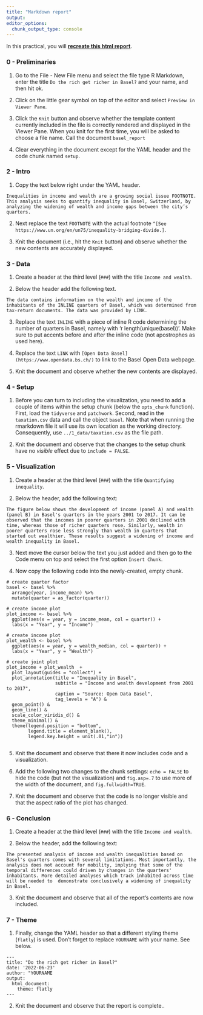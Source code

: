 ```yaml
---
title: "Markdown report"
output:
editor_options:
  chunk_output_type: console
---
```


In this practical, you will [**recreate this html report**](https://therbootcamp.github.io/DataViz_2022GSERM/_sessions/markdown/Report.html).   

### 0 - Preliminaries

1. Go to the File - New File menu and select the file type R Markdown, enter the title `Do the rich get richer in Basel?` and your name, and then hit ok. 

2. Click on the little gear symbol on top of the editor and select `Preview in Viewer Pane`. 

3. Click the `Knit` button and observe whether the template content currently included in the file is correctly rendered and displayed in the Viewer Pane. When you knit for the first time, you will be asked to choose a file name. Call the document `basel_report`

4. Clear everything in the document except for the YAML header and the code chunk named `setup`.  

### 2 - Intro

1. Copy the text below right under the YAML header. 

```{}
Inequalities in income and wealth are a growing social issue FOOTNOTE. This analysis seeks to quantify inequality in Basel, Switzerland, by analyzing the widening of wealth and income gaps between the city’s quarters.
```

2. Next replace the text `FOOTNOTE` with the actual footnote `^[See https://www.un.org/en/un75/inequality-bridging-divide.]`.

3. Knit the document (i.e., hit the `Knit` button) and observe whether the new contents are accurately displayed. 

### 3 - Data

1. Create a header at the third level (`###`) with the title `Income and wealth`. 

2. Below the header add the following text. 

```{}
The data contains information on the wealth and income of the inhabitants of the INLINE quarters of Basel, which was determined from tax-return documents. The data was provided by LINK. 
```

3. Replace the text `INLINE` with a piece of inline R code determining the number of quarters in Basel, namely with 'r length(unique(basel))'. Make sure to put accents before and after the inline code (not apostrophes as used here). 

4. Replace the text `LINK` with `[Open Data Basel](https://www.opendata.bs.ch/)` to link to the Basel Open Data webpage. 

5. Knit the document and observe whether the new contents are displayed. 

### 4 - Setup

1. Before you can turn to including the visualization, you need to add a couple of items within the setup chunk (below the `opts_chunk` function). First, load the `tidyverse` and `patchwork`. Second, read in the `taxation.csv` data and call the object `basel`. Note that when running the rmarkdown file it will use its own location as the working directory. Consequently, use `../1_data/taxation.csv` as the file path. 

2. Knit the document and observe that the changes to the setup chunk have no *visible* effect due to `include = FALSE`. 

### 5 - Visualization

1. Create a header at the third level (`###`) with the title `Quantifying inequality`. 

2. Below the header, add the following text:

```{}
The figure below shows the development of income (panel A) and wealth (panel B) in Basel's quarters in the years 2001 to 2017. It can be observed that the incomes in poorer quarters in 2001 declined with time, whereas those of richer quarters rose. Similarly, wealth in poorer quarters rose less strongly than wealth in quarters that started out wealthier. These results suggest a widening of income and wealth inequality in Basel.
```

3. Next move the cursor below the text you just added and then go to the Code menu on top and select the first option `Insert Chunk`.

4. Now copy the following code into the newly-created, empty chunk. 

```{}
# create quarter factor
basel <- basel %>%
  arrange(year, income_mean) %>% 
  mutate(quarter = as_factor(quarter)) 
  
# create income plot
plot_income <- basel %>% 
  ggplot(aes(x = year, y = income_mean, col = quarter)) +
  labs(x = "Year", y = "Income")

# create income plot
plot_wealth <- basel %>%
  ggplot(aes(x = year, y = wealth_median, col = quarter)) +
  labs(x = "Year", y = "Wealth")

# create joint plot
plot_income + plot_wealth  + 
  plot_layout(guides = "collect") +
  plot_annotation(title = "Inequality in Basel",
                  subtitle = "Income and wealth development from 2001 to 2017",
                  caption = "Source: Open Data Basel",
                  tag_levels = "A") & 
  geom_point() & 
  geom_line() &
  scale_color_viridis_d() &
  theme_minimal() &
  theme(legend.position = "bottom",
        legend.title = element_blank(),
        legend.key.height = unit(.01,"in"))
  
```

5. Knit the document and observe that there it now includes code and a visualization.

6. Add the following two changes to the chunk settings: `echo = FALSE` to hide the code (but not the visualization) and `fig.asp=.7` to use more of the width of the document, and `fig.fullwidth=TRUE`.

5. Knit the document and observe that the code is no longer visible and that the aspect ratio of the plot has changed.

### 6 - Conclusion

1. Create a header at the third level (`###`) with the title `Income and wealth`. 

2. Below the header, add the following text:

```{}
The presented analysis of income and wealth inequalities based on Basel's quarters comes with several limitations. Most importantly, the analysis does not account for mobility, implying that some of the temporal differences could driven by changes in the quarters' inhabitants. More detailed analyses which track inhabited across time will be needed to  demonstrate conclusively a widening of inequality in Basel.
```

3. Knit the document and observe that all of the report's contents are now included.

### 7 - Theme

1. Finally, change the YAML header so that a different styling theme (`flatly`) is used. Don't forget to replace `YOURNAME` with your name. See below.

```{}
---
title: "Do the rich get richer in Basel?"
date: '2022-06-23'
author: "YOURNAME
output: 
  html_document: 
    theme: flatly
---
```

2. Knit the document and observe that the report is complete..
